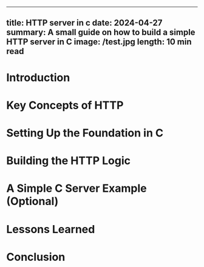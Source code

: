 
---
title: HTTP server in c
date: 2024-04-27
summary: A small guide on how to build a simple HTTP server in C
image: /test.jpg
length: 10 min read
---

# Introduction

# Key Concepts of HTTP


# Setting Up the Foundation in C


# Building the HTTP Logic


# A Simple C Server Example (Optional)


# Lessons Learned

# Conclusion



